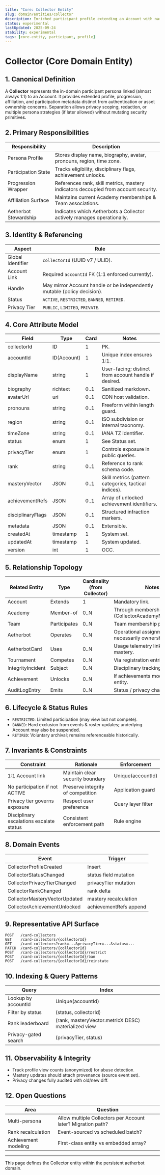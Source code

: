```yaml
---
title: "Core: Collector Entity"
slug: domain/entities/collector
description: Enriched participant profile extending an Account with narrative, capability, and participation attributes in the aetherbot domain.
status: experimental
lastUpdated: 2025-09-24
stability: experimental
tags: [core-entity, participant, profile]
---
```


# Collector (Core Domain Entity)

## 1. Canonical Definition

A **Collector** represents the in-domain participant persona linked (almost always 1:1) to an Account. It provides extended profile, progression, affiliation, and participation metadata distinct from authentication or asset ownership concerns. Separation allows privacy scoping, redaction, or multiple persona strategies (if later allowed) without mutating security primitives.

## 2. Primary Responsibilities

| Responsibility        | Description                                                                         |
| --------------------- | ----------------------------------------------------------------------------------- |
| Persona Profile       | Stores display name, biography, avatar, pronouns, region, time zone.                |
| Participation State   | Tracks eligibility, disciplinary flags, achievement unlocks.                        |
| Progression Wrapper   | References rank, skill metrics, mastery indicators decoupled from account security. |
| Affiliation Surface   | Maintains current Academy memberships & Team associations.                          |
| Aetherbot Stewardship | Indicates which Aetherbots a Collector actively manages operationally.                |

## 3. Identity & Referencing

| Aspect            | Rule                                                                     |
| ----------------- | ------------------------------------------------------------------------ |
| Global Identifier | `collectorId` (UUID v7 / ULID).                                            |
| Account Link      | Required `accountId` FK (1:1 enforced currently).                        |
| Handle            | May mirror Account handle or be independently mutable (policy decision). |
| Status            | `ACTIVE`, `RESTRICTED`, `BANNED`, `RETIRED`.                             |
| Privacy Tier      | `PUBLIC`, `LIMITED`, `PRIVATE`.                                          |

## 4. Core Attribute Model

| Field             | Type        | Card | Notes                                                 |
| ----------------- | ----------- | ---- | ----------------------------------------------------- |
| collectorId       | ID          | 1    | PK.                                                   |
| accountId         | ID(Account) | 1    | Unique index ensures 1:1.                             |
| displayName       | string      | 1    | User-facing; distinct from account handle if desired. |
| biography         | richtext    | 0..1 | Sanitized markdown.                                   |
| avatarUrl         | uri         | 0..1 | CDN host validation.                                  |
| pronouns          | string      | 0..1 | Freeform within length guard.                         |
| region            | string      | 0..1 | ISO subdivision or internal taxonomy.                 |
| timeZone          | string      | 0..1 | IANA TZ identifier.                                   |
| status            | enum        | 1    | See Status set.                                       |
| privacyTier       | enum        | 1    | Controls exposure in public queries.                  |
| rank              | string      | 0..1 | Reference to rank schema code.                        |
| masteryVector     | JSON        | 0..1 | Skill metrics (pattern categories, tactical indices). |
| achievementRefs   | JSON        | 0..1 | Array of unlocked achievement identifiers.            |
| disciplinaryFlags | JSON        | 0..1 | Structured infraction markers.                        |
| metadata          | JSON        | 0..1 | Extensible.                                           |
| createdAt         | timestamp   | 1    | System set.                                           |
| updatedAt         | timestamp   | 1    | System updated.                                       |
| version           | int         | 1    | OCC.                                                  |

## 5. Relationship Topology

| Related Entity    | Type         | Cardinality (from Collector) | Notes                                                   |
| ----------------- | ------------ | -------------------------- | ------------------------------------------------------- |
| Account           | Extends      | 1                          | Mandatory link.                                         |
| Academy           | Member-of    | 0..N                       | Through membership relation (CollectorAcademyMembership). |
| Team              | Participates | 0..N                       | Team membership pivot.                                  |
| Aetherbot         | Operates     | 0..N                       | Operational assignment (not necessarily ownership).     |
| AetherbotCard     | Uses         | 0..N                       | Usage telemetry linking for mastery.                    |
| Tournament        | Competes     | 0..N                       | Via registration entries.                               |
| IntegrityIncident | Subject      | 0..N                       | Disciplinary tracking.                                  |
| Achievement       | Unlocks      | 0..N                       | If achievements modeled as entity.                      |
| AuditLogEntry     | Emits        | 0..N                       | Status / privacy changes.                               |

## 6. Lifecycle & Status Rules

- `RESTRICTED`: Limited participation (may view but not compete).
- `BANNED`: Hard exclusion from events & roster updates; underlying Account may also be suspended.
- `RETIRED`: Voluntary archival; remains referenceable historically.

## 7. Invariants & Constraints

| Constraint                               | Rationale                         | Enforcement        |
| ---------------------------------------- | --------------------------------- | ------------------ |
| 1:1 Account link                         | Maintain clear security boundary  | Unique(accountId)  |
| No participation if not ACTIVE           | Preserve integrity of competition | Application guard  |
| Privacy tier governs exposure            | Respect user preference           | Query layer filter |
| Disciplinary escalations escalate status | Consistent enforcement path       | Rule engine        |

## 8. Domain Events

| Event                         | Trigger                |
| ----------------------------- | ---------------------- |
| CollectorProfileCreated       | Insert                 |
| CollectorStatusChanged        | status field mutation  |
| CollectorPrivacyTierChanged   | privacyTier mutation   |
| CollectorRankChanged          | rank delta             |
| CollectorMasteryVectorUpdated | mastery recalculation  |
| CollectorAchievementUnlocked  | achievementRefs append |

## 9. Representative API Surface

```
POST   /card-collectors
GET    /card-collectors/{collectorId}
GET    /card-collectors?rank=...&privacyTier=...&status=...
PATCH  /card-collectors/{collectorId}
POST   /card-collectors/{collectorId}/restrict
POST   /card-collectors/{collectorId}/ban
POST   /card-collectors/{collectorId}/reinstate
```

## 10. Indexing & Query Patterns

| Query                | Index                                                |
| -------------------- | ---------------------------------------------------- |
| Lookup by accountId  | Unique(accountId)                                    |
| Filter by status     | (status, collectorId)                                  |
| Rank leaderboard     | (rank, masteryVector.metricX DESC) materialized view |
| Privacy-gated search | (privacyTier, status)                                |

## 11. Observability & Integrity

- Track profile view counts (anonymized) for abuse detection.
- Mastery updates should attach provenance (source event set).
- Privacy changes fully audited with old/new diff.

## 12. Open Questions

| Area                 | Question                                                   |
| -------------------- | ---------------------------------------------------------- |
| Multi-persona        | Allow multiple Collectors per Account later? Migration path? |
| Rank recalculation   | Event-sourced vs scheduled batch?                          |
| Achievement modeling | First-class entity vs embedded array?                      |

---

This page defines the Collector entity within the persistent aetherbot domain.
